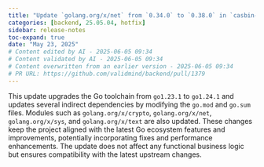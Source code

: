 ```yaml
---
title: "Update `golang.org/x/net` from `0.34.0` to `0.38.0` in `casbin-server` (#1379)"
categories: [backend, 25.05.04, hotfix]
sidebar: release-notes
toc-expand: true
date: "May 23, 2025"
# Content edited by AI - 2025-06-05 09:34
# Content validated by AI - 2025-06-05 09:34
# Content overwritten from an earlier version - 2025-06-05 09:34
# PR URL: https://github.com/validmind/backend/pull/1379
---
```


This update upgrades the Go toolchain from `go1.23.1` to `go1.24.1` and updates several indirect dependencies by modifying the `go.mod` and `go.sum` files. Modules such as `golang.org/x/crypto`, `golang.org/x/net`, `golang.org/x/sys`, and `golang.org/x/text` are also updated. These changes keep the project aligned with the latest Go ecosystem features and improvements, potentially incorporating fixes and performance enhancements. The update does not affect any functional business logic but ensures compatibility with the latest upstream changes.